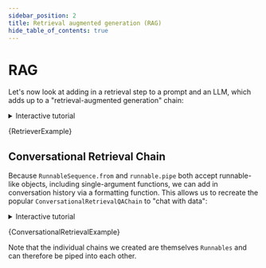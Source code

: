 ```yaml
---
sidebar_position: 2
title: Retrieval augmented generation (RAG)
hide_table_of_contents: true
---
```


# RAG

Let's now look at adding in a retrieval step to a prompt and an LLM, which adds up to a "retrieval-augmented generation" chain:

<details>
  <summary>Interactive tutorial</summary>
  The screencast below interactively walks through a simple prompt template + LLM chain.
  You can update and run the code as it's being written in the video!
  <iframe
    src="https://scrimba.com/scrim/co0e040d09941b4000244db46?embed=langchain,mini-header"
    width="100%"
    height="600px"
  ></iframe>
</details>


<CodeBlock language="typescript">{RetrieverExample}</CodeBlock>

## Conversational Retrieval Chain

Because `RunnableSequence.from` and `runnable.pipe` both accept runnable-like objects, including single-argument functions, we can add in conversation history via a formatting function.
This allows us to recreate the popular `ConversationalRetrievalQAChain` to "chat with data":

<details>
  <summary>Interactive tutorial</summary>
  The screencast below interactively walks through a simple prompt template + LLM chain.
  You can update and run the code as it's being written in the video!
  <iframe
    src="https://scrimba.com/scrim/co3ed4a9eb4c6c6d0361a507c?embed=langchain,mini-header"
    width="100%"
    height="600px"
  ></iframe>
</details>


<CodeBlock language="typescript">{ConversationalRetrievalExample}</CodeBlock>

Note that the individual chains we created are themselves `Runnables` and can therefore be piped into each other.
